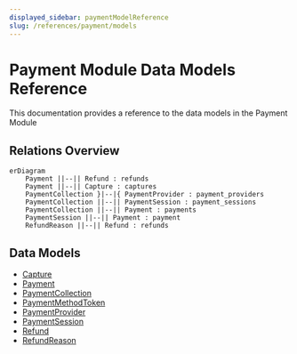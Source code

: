 ```yaml
---
displayed_sidebar: paymentModelReference
slug: /references/payment/models
---
```



# Payment Module Data Models Reference

This documentation provides a reference to the data models in the Payment Module

## Relations Overview

```mermaid
erDiagram
	Payment ||--|| Refund : refunds
	Payment ||--|| Capture : captures
	PaymentCollection }|--|{ PaymentProvider : payment_providers
	PaymentCollection ||--|| PaymentSession : payment_sessions
	PaymentCollection ||--|| Payment : payments
	PaymentSession ||--|| Payment : payment
	RefundReason ||--|| Refund : refunds

```

## Data Models

- [Capture](../../payment_models/variables/payment_models.Capture/page.mdx)
- [Payment](../../payment_models/variables/payment_models.Payment/page.mdx)
- [PaymentCollection](../../payment_models/variables/payment_models.PaymentCollection/page.mdx)
- [PaymentMethodToken](../../payment_models/variables/payment_models.PaymentMethodToken/page.mdx)
- [PaymentProvider](../../payment_models/variables/payment_models.PaymentProvider/page.mdx)
- [PaymentSession](../../payment_models/variables/payment_models.PaymentSession/page.mdx)
- [Refund](../../payment_models/variables/payment_models.Refund/page.mdx)
- [RefundReason](../../payment_models/variables/payment_models.RefundReason/page.mdx)
